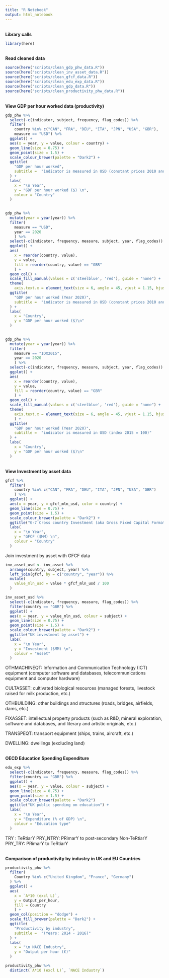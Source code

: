 ```yaml
---
title: "R Notebook"
output: html_notebook
---
```


<br>
__Library calls__
```r
library(here)
```

<br>
__Read cleaned data__
```r
source(here("scripts/clean_gdp_phw_data.R"))
source(here("scripts/clean_inv_asset_data.R"))
source(here("scripts/clean_gfcf_data.R"))
source(here("scripts/clean_edu_exp_data.R"))
source(here("scripts/clean_gdp_data.R"))
source(here("scripts/clean_productivity_phw_data.R"))
```

<br>
__View GDP per hour worked data (productivity)__

```r
gdp_phw %>% 
  select(-c(indicator, subject, frequency, flag_codes)) %>% 
  filter(
    country %in% c("CAN", "FRA", "DEU", "ITA", "JPN", "USA", "GBR"),
    measure == "USD") %>% 
  ggplot() +
  aes(x = year, y = value, colour = country) +
  geom_line(size = 0.75) +
  geom_point(size = 1.5) +
  scale_colour_brewer(palette = "Dark2") +
  ggtitle(
    "GDP per hour worked",
    subtitle =  "indicator is measured in USD (constant prices 2010 and PPPs)"
  ) +
  labs(
    x = "\n Year", 
    y = "GDP per hour worked ($) \n",
    colour = "Country"
  ) 
  
```



```r
gdp_phw %>% 
  mutate(year = year(year)) %>% 
  filter(
    measure == "USD",
    year == 2020
    ) %>%  
  select(-c(indicator, frequency, measure, subject, year, flag_codes)) %>%  
  ggplot() +
  aes(
    x = reorder(country, value), 
    y = value,
    fill = reorder(country, value) == "GBR"
    ) +
  geom_col() +
  scale_fill_manual(values = c('steelblue', 'red'), guide = "none") +
  theme(
    axis.text.x = element_text(size = 6, angle = 45, vjust = 1.15, hjust = 1) ) +
  ggtitle(
    "GDP per hour worked (Year 2020)",
    subtitle =  "indicator is measured in USD (constant prices 2010 and PPPs)"
  ) +
  labs(
    x = "Country", 
    y = "GDP per hour worked ($)\n"
  ) 
  
```


```r
gdp_phw %>% 
  mutate(year = year(year)) %>% 
  filter(
    measure == "IDX2015",
    year == 2020
    ) %>%  
  select(-c(indicator, frequency, measure, subject, year, flag_codes)) %>%  
  ggplot() +
  aes(
    x = reorder(country, value), 
    y = value,
    fill = reorder(country, value) == "GBR"
    ) +
  geom_col() +
  scale_fill_manual(values = c('steelblue', 'red'), guide = "none") +
  theme(
    axis.text.x = element_text(size = 6, angle = 45, vjust = 1.15, hjust = 1)
    ) +
  ggtitle(
    "GDP per hour worked (Year 2020)",
    subtitle =  "indicator is measured in USD (index 2015 = 100)"
  ) +
  labs(
    x = "Country", 
    y = "GDP per hour worked ($)\n"
  ) 
```

<br>
__View Investment by asset data__

```r
gfcf %>%
  filter(
    country %in% c("CAN", "FRA", "DEU", "ITA", "JPN", "USA", "GBR")
    ) %>%
  ggplot() +
  aes(x = year, y = gfcf_mln_usd, color = country) +
  geom_line(size = 0.75) +
  geom_point(size = 1.5) +
  scale_colour_brewer(palette = "Dark2") +
  ggtitle("G-7 Cross country Investment (aka Gross Fixed Capital Formation)") +
  labs(
    x = "\n Year", 
    y = "GFCF ($MM) \n",
    colour = "Country"
  ) 
```


Join investment by asset with GFCF data
```r
inv_asset_usd <- inv_asset %>% 
  arrange(country, subject, year) %>% 
  left_join(gfcf, by = c("country", "year")) %>% 
  mutate(
    value_mln_usd = value * gfcf_mln_usd / 100
  )

```


```r
inv_asset_usd %>%
  select(-c(indicator, frequency, measure, flag_codes)) %>%
  filter(country == "GBR") %>%
  ggplot() +
  aes(x = year, y = value_mln_usd, colour = subject) +
  geom_line(size = 0.75) +
  geom_point(size = 1.5) +
  scale_colour_brewer(palette = "Dark2") +
  ggtitle("UK investment by asset") +
  labs(
    x = "\n Year", 
    y = "Investment ($MM) \n",
    colour = "Asset"
  ) 

```

OTHMACHINEQT: Information and Communication Technology (ICT) equipment (computer software and databases, telecommunications equipment and computer hardware)

CULTASSET: cultivated biological resources (managed forests, livestock raised for milk production, etc.)

OTHBUILDING: other buildings and structures (roads, bridges, airfields, dams, etc.)

FIXASSET: intellectual property products (such as R&D, mineral exploration, software and databases, and literary and artistic originals, etc.)

TRANSPEQT: transport equipment (ships, trains, aircraft, etc.)

DWELLING: dwellings (excluding land)


<br>
__OECD Education Spending Expenditure__

```r
edu_exp %>%
  select(-c(indicator, frequency, measure, flag_codes)) %>%
  filter(country == "GBR") %>%
  ggplot() +
  aes(x = year, y = value, colour = subject) +
  geom_line(size = 0.75) +
  geom_point(size = 1.5) +
  scale_colour_brewer(palette = "Dark2") 
  ggtitle("UK public spending on education") +
  labs(
    x = "\n Year", 
    y = "Expenditure (% of GDP) \n",
    colour = "Education type"
  ) 

```
TRY : TeRtiarY
PRY_NTRY: PRimarY to post-secondary Non-TeRtiarY
PRY_TRY: PRimarY to TeRtiarY



<br>
__Comparison of productivity by industry in UK and EU Countries__

```r
productivity_phw %>% 
  filter(
    Country %in% c("United Kingdom", "France", "Germany")
  ) %>% 
  ggplot() +
  aes(
    x = `A*10 (excl L)`, 
    y = Output_per_hour,
    fill = Country
    ) +
  geom_col(position = "dodge") +
  scale_fill_brewer(palette = "Dark2") +
  ggtitle(
    "Productivity by industry",
    subtitle =  "(Years: 2014 - 2016)"
  ) +
  labs(
    x = "\n NACE Industry", 
    y = "Output per hour (€)"
  ) 
```


```r
productivity_phw %>% 
  distinct(`A*10 (excl L)`, `NACE Industry`)
```













